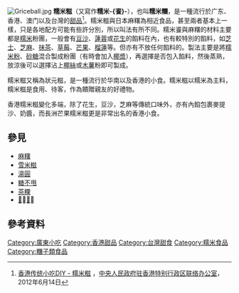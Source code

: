 {{Incomplete|time=2020-10-14}}
{{About|一种甜品|糯米糍|糯米糍 (消歧义)}}
[[File:Griceball.jpg|thumb]]
'''糯米糍'''（又寫作'''糯米-{餈}-'''），也叫'''糯米糰'''，是一種流行於广东、香港、澳门以及台灣的[[甜品|甜品]]<ref>[http://hk15.locpg.gov.cn/2012-06/14/c_123283842_5.htm 香港传统小吃DIY - 糯米糍] {{Wayback|url=http://hk15.locpg.gov.cn/2012-06/14/c_123283842_5.htm |date=20150402114729 }}，[[中央人民政府驻香港特别行政区联络办公室|中央人民政府驻香港特别行政区联络办公室]]，2012年6月14日</ref>。糯米糍與日本麻糬為相近食品，甚至兩者基本上一樣，只是各地配方可能有些許分別，所以叫法有所不同。糯米餈與麻糬的材料主要都是[[糯米|糯米]]粉團，一般會有[[豆沙|豆沙]]、[[蓮蓉|蓮蓉]]或[[花生|花生]]的餡料在內，也有較特別的餡料，如[[芝士|芝士]]、[[芝麻|芝麻]]、[[抹茶|抹茶]]、[[草莓|草莓]]、[[芒果|芒果]]、[[榴蓮|榴蓮]]等。但亦有不放任何餡料的。製法主要是將[[糯米粉|糯米粉]]、[[砂糖|砂糖]]混合製成粉團（有時會加入[[椰漿|椰漿]]），再選擇是否包入餡料，然後蒸熟，放涼後可以選擇沾上[[椰絲|椰絲]]或[[木薯|木薯]]粉即可製成。

糯米糍又稱為狀元糍，是一種流行於华南以及香港的小食。糯米糍以糯米為主料，糯米糍是食用、待客，作為饋贈親友的好禮物。

香港糯米糍變化多端，除了花生，豆沙，芝麻等傳統口味外，亦有內餡包裹麥提沙、奶醬，而長洲芒果糯米糍更是非常出名的香港小食{{來源請求}}。

==參見==
* [[麻糬|麻糬]]
* [[雪米糍|雪米糍]]
* [[湯圓|湯圓]]
* [[糖不甩|糖不甩]]
* [[茶粿|茶粿]]
* [[𥻵|𥻵]]（[[糍|糍]]）

==參考資料==
<references />
{{Dessert-stub}}
{{粤菜}}
[[Category:廣東小吃|Category:廣東小吃]]
[[Category:香港甜品|Category:香港甜品]]
[[Category:台灣甜食|Category:台灣甜食]]
[[Category:糯米食品|Category:糯米食品]]
[[Category:糰子類食品|Category:糰子類食品]]